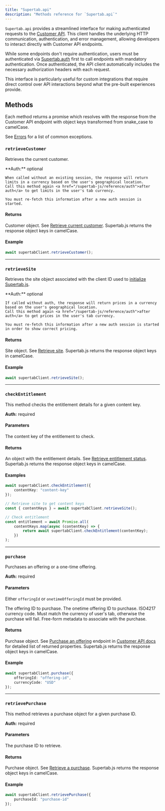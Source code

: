 ```yaml
---
title: "Supertab.api"
description: "Methods reference for `Supertab.api`"
---
```


`Supertab.api` provides a streamlined interface for making authenticated requests to the <a href="/customer-api">Customer API</a>. This client handles the underlying HTTP communication, authentication, and error management, allowing developers to interact directly with Customer API endpoints.

While some endpoints don't require authentication, users must be authenticated via <a href="/supertab-js/reference/auth">Supertab.auth</a> first to call endpoints with mandatory authentication. Once authenticated, the API client automatically includes the necessary authorization headers with each request.

This interface is particularly useful for custom integrations that require direct control over API interactions beyond what the pre-built experiences provide.

## Methods

<Info>Each method returns a promise which resolves with the response from the Customer API endpoint with object keys transformed from snake_case to camelCase.</Info>

See <a href="./errors">Errors</a> for a list of common exceptions.

### `retrieveCustomer`

Retrieves the current customer.

<Info>
    **Auth:** optional

    When called without an existing session, the response will return limits in a currency based on the user's geographical location.
    Call this method again <a href="/supertab-js/reference/auth">after auth</a> to get limits in the user's tab currency.

    You must re-fetch this information after a new auth session is started.
</Info>

#### Returns

Customer object. See <a href="/customer-api/endpoints/retrieve-customer">Retrieve current customer</a>.
Supertab.js returns the response object keys in camelCase.


#### Example

```typescript
await supertabClient.retrieveCustomer();
```

---

### `retrieveSite`

Retrieves the site object associated with the client ID used to [initialize Supertab.js](/supertab-js/installation).

<Info>
    **Auth:** optional

    If called without auth, the response will return prices in a currency based on the user's geographical location.
    Call this method again <a href="/supertab-js/reference/auth">after auth</a> to get prices in the user's tab currency.

    You must re-fetch this information after a new auth session is started in order to show correct pricing.
</Info>

#### Returns

Site object. See <a href="/customer-api/endpoints/retrieve-site">Retrieve site</a>.
Supertab.js returns the response object keys in camelCase.

#### Example

```typescript
await supertabClient.retrieveSite();
```

---

### `checkEntitlement`

This method checks the entitlement details for a given content key.

<Warning>**Auth:** required</Warning>

#### Parameters

<ParamField path="contentKey" type="string" required>
    The content key of the entitlement to check.
</ParamField>

#### Returns

An object with the entitlement details. See <a href="/customer-api/endpoints/retrieve-entitlement-status">Retrieve entitlement status</a>.
Supertab.js returns the response object keys in camelCase.

#### Examples

```typescript Check entitlement for a specific content key
await supertabClient.checkEntitlement({
    contentKey: "content-key"
});
```

```typescript Check entitlement for all site content keys
// Retrieve site to get content keys
const { contentKeys } = await supertabClient.retrieveSite();

// Check entitlement
const entitlement = await Promise.all(
    contentKeys.map(async (contentKey) => {
        return await supertabClient.checkEntitlement(contentKey);
    })
);
```

---

### `purchase`

Purchases an offering or a one-time offering.

<Warning>**Auth:** required</Warning>

#### Parameters

<Info>Either `offeringId` or `onetimeOfferingId` must be provided.</Info>

<ParamField path="offeringId" type="string">
    The offering ID to purchase.
</ParamField>

<ParamField path="onetimeOfferingId" type="string">
    The onetime offering ID to purchase.
</ParamField>

<ParamField path="currencyCode" type="string" required>
    ISO4217 currency code.
    <Warning>Must match the currency of user's tab, otherwise the purchase will fail.</Warning>
</ParamField>

<ParamField path="metadata" type="object">
    Free-form metadata to associate with the purchase.
</ParamField>

#### Returns

Purchase object. See <a href="/customer-api/endpoints/purchase-an-offering">Purchase an offering</a> endpoint in [Customer API docs](/customer-api) for detailed list of returned properties.
Supertab.js returns the response object keys in camelCase.

#### Example

```typescript
await supertabClient.purchase({
    offeringId: "offering-id",
    currencyCode: "USD"
});
```

---

### `retrievePurchase`

This method retrieves a purchase object for a given purchase ID.

<Warning>**Auth:** required</Warning>

#### Parameters

<ParamField path="purchaseId" type="string" required>
    The purchase ID to retrieve.
</ParamField>

#### Returns

Purchase object. See <a href="/customer-api/endpoints/retrieve-a-purchase">Retrieve a purchase</a>.
Supertab.js returns the response object keys in camelCase.

#### Example

```typescript
await supertabClient.retrievePurchase({
    purchaseId: "purchase-id"
});
```
